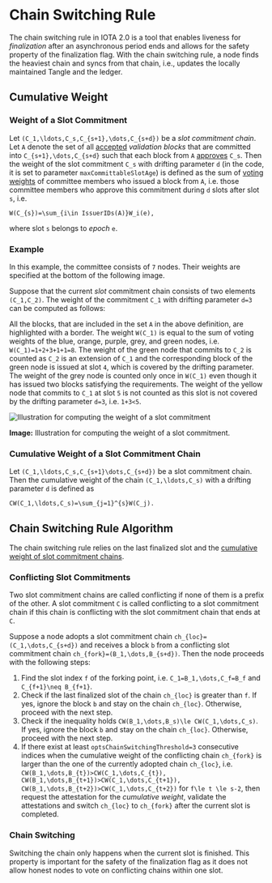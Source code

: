 # Chain Switching Rule

The chain switching rule in IOTA 2.0 is a tool that enables liveness for _finalization_ after an asynchronous period ends and allows for the safety property of the finalization flag. With the chain switching rule, a node finds the heaviest chain and syncs from that chain, i.e., updates the locally maintained Tangle and the ledger.

## Cumulative Weight

### Weight of a Slot Commitment

Let `(C_1,\ldots,C_s,C_{s+1},\dots,C_{s+d})` be a _slot commitment chain_.
Let `A` denote the set of all [accepted](consensus-flags.md#acceptance-flag) _validation blocks_ that are committed into `C_{s+1},\dots,C_{s+d}` such that each block from `A` [approves](preliminaries.md#about-blocks-and-the-tangle) `C_s`. Then the weight of the slot commitment `C_s` with drifting parameter `d` (in the code, it is set to parameter `maxCommittableSlotAge`) is defined as the sum of [voting weights](preliminaries.md#epoch-committee) of committee members who issued a block from `A`, i.e. those committee members who approve this commitment during `d` slots after slot `s`, i.e.

```
W(C_{s})=\sum_{i\in IssuerIDs(A)}W_i(e),
```

where slot `s` belongs to _epoch_ `e`.

### Example

In this example, the committee consists of `7` nodes. Their weights are specified at the bottom of the following image.

Suppose that the current _slot_ commitment chain consists of two elements `(C_1,C_2)`. The weight of the commitment `C_1` with drifting parameter `d=3` can be computed as follows:

All the blocks, that are included in the set `A` in the above definition, are highlighted with a border. The weight `W(C_1)` is equal to the sum of voting weights of the blue, orange, purple, grey, and green nodes, i.e. `W(C_1)=1+2+3+1+1=8`. The weight of the green node that commits to `C_2` is counted as `C_2` is an extension of `C_1` and the corresponding block of the green node is issued at slot `4`, which is covered by the drifting parameter. The weight of the grey node is counted only once in `W(C_1)` even though it has issued two blocks satisfying the requirements. The weight of the yellow node that commits to `C_1` at slot `5` is not counted as this slot is not covered by the drifting parameter `d=3`, i.e. `1+3<5`.

![Illustration for computing the weight of a slot commitment](/img/learn/protocols/iota2.0/core-concepts/consensus/weight-of-a-slot-commitment.png "Click to see the full-size image.")

**Image:** Illustration for computing the weight of a slot commitment.

### Cumulative Weight of a Slot Commitment Chain

Let `(C_1,\ldots,C_s,C_{s+1}\dots,C_{s+d})` be a slot commitment chain. Then the cumulative weight of the chain `(C_1,\ldots,C_s)` with a drifting parameter `d` is defined as

```
CW(C_1,\ldots,C_s)=\sum_{j=1}^{s}W(C_j).
```

## Chain Switching Rule Algorithm

The chain switching rule relies on the last finalized slot and the [cumulative weight of slot commitment chains](preliminaries.md#5-cumulative-weight).

### Conflicting Slot Commitments

Two slot commitment chains are called conflicting if none of them is a prefix of the other. A slot commitment `C` is called conflicting to a slot commitment chain if this chain is conflicting with the slot commitment chain that ends at `C`.

Suppose a node adopts a slot commitment chain `ch_{loc}=(C_1,\dots,C_{s+d})` and receives a block `b` from a conflicting slot commitment chain `ch_{fork}=(B_1,\dots,B_{s+d})`. Then the node proceeds with the following steps:

1. Find the slot index `f` of the forking point, i.e. `C_1=B_1,\dots,C_f=B_f` and `C_{f+1}\neq B_{f+1}`.
2. Check if the last finalized slot of the chain `ch_{loc}` is greater than `f`. If yes, ignore the block `b` and stay on the chain `ch_{loc}`. Otherwise, proceed with the next step.
3. Check if the inequality holds `CW(B_1,\dots,B_s)\le CW(C_1,\dots,C_s)`. If yes, ignore the block `b` and stay on the chain `ch_{loc}`. Otherwise, proceed with the next step.
4. If there exist at least `optsChainSwitchingThreshold=3` consecutive indices when the cumulative weight of the conflicting chain `ch_{fork}` is larger than the one of the currently adopted chain `ch_{loc}`, i.e. `CW(B_1,\dots,B_{t})>CW(C_1,\dots,C_{t}), CW(B_1,\dots,B_{t+1})>CW(C_1,\dots,C_{t+1}), CW(B_1,\dots,B_{t+2})>CW(C_1,\dots,C_{t+2})` for `f\le t \le s-2`, then request the attestation for the _cumulative weight_, validate the attestations and switch `ch_{loc}` to `ch_{fork}` after the current slot is completed.

### Chain Switching

Switching the chain only happens when the current slot is finished. This property is important for the safety of the finalization flag as it does not allow honest nodes to vote on conflicting chains within one slot.

